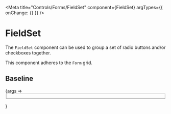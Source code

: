 

<Meta title="Controls/Forms/FieldSet" component={FieldSet} argTypes={{ onChange: {} }} />

# FieldSet

The `FieldSet` component can be used to group a set of radio buttons and/or checkboxes together.

This component adheres to the `Form` grid.

## Baseline

<Canvas>
  <Story name="Baseline" args={{
    legend: 'Pizza toppings',
    gridSpan: 10,
  }}>
    {args => <Form>
      <FieldSet {...args}>
        <Checkbox label="Tomato sauce" />
        <Checkbox label="Mozzarella cheese" />
        <Checkbox label="Paprika" />
        <Checkbox label="Pepperoni" />
        <Checkbox label="Anchovies" />
        <Checkbox label="Olives" />
      </FieldSet>
    </Form>}
  </Story>
</Canvas>

<Controls of="Baseline" />
